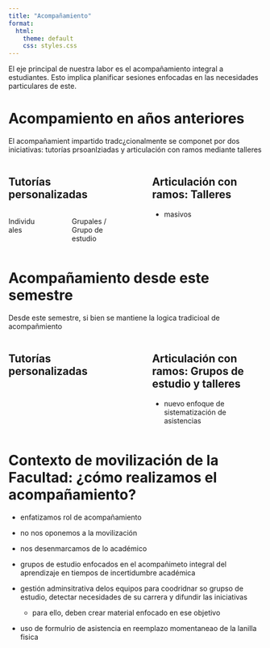 ```yaml
---
title: "Acompañamiento"
format:
  html:
    theme: default
    css: styles.css
---
```


El eje principal de nuestra labor es el acompañamiento integral a estudiantes. Esto implica planificar sesiones enfocadas en las necesidades particulares de este. 

# Acompamiento en años anteriores

El acompañamient impartido tradc¿cionalmente se componet por dos iniciativas: tutorías prsoanlziadas y articulación con ramos mediante talleres

::: {.columns}
::: {.column width="45%"}
## Tutorías personalizadas

::: {.columns}
::: {.column width="30%"}
 Individuales
:::

::: {.column width="15%"}
:::

::: {.column width="50%"}
 Grupales / Grupo de estudio
:::

:::

:::

::: {.column width="5%"}
:::

::: {.column width="45%"}
## Articulación con ramos: **Talleres**

-   masivos
:::

:::

# Acompañamiento desde este semestre

Desde este semestre, si bien se mantiene la logica tradicioal de acompañmiento

::: {.columns}
::: {.column width="45%"}
## Tutorías personalizadas
:::

::: {.column width="5%"}
:::


::: {.column width="45%"}
## Articulación con ramos: **Grupos de estudio** y talleres

-   nuevo enfoque de sistematización de asistencias
:::

:::

# Contexto de movilización de la Facultad: ¿cómo realizamos el acompañamiento?

-   enfatizamos rol de acompañamiento

-   no nos oponemos a la movilización

-   nos desenmarcamos de lo académico

-   grupos de estudio enfocados en el acompañimeto integral del aprendizaje en tiempos de incertidumbre académica

-   gestión adminsitrativa delos equipos para coodridnar so grupso de estudio, detectar necesidades de su carrera y difundir las iniciativas

    -   para ello, deben crear material enfocado en ese objetivo

::: callout-important
-   uso de formulrio de asistencia en reemplazo momentaneao de la lanilla fisica
:::
